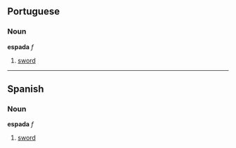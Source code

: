 ==Portuguese==
===Noun===
'''espada''' ''f''

# [[sword]]

----

==Spanish==
===Noun===
'''espada''' ''f''

# [[sword]]
